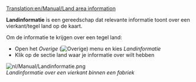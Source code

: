 [[Translation:en/Manual/Land area information]]

'''Landinformatie''' is een gereedschap dat relevante informatie toont over een vierkant/tegel land op de kaart.

Om de informatie te krijgen over een tegel land:

*Open het ''Overige'' ([[File:en/Other button.png|Overige]]) menu en kies ''Landinformatie''
*Klik op de sectie land waar je informatie over wilt hebben

[[File:nl/Manual/Landinformatie.png]]<br>
''Landinformatie over een vierkant binnen een fabriek''